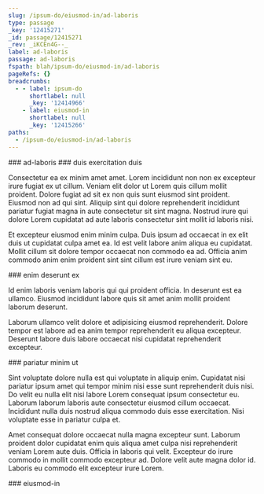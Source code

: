 ```yaml
---
slug: /ipsum-do/eiusmod-in/ad-laboris
type: passage
_key: '12415271'
_id: passage/12415271
_rev: _iKCEn4G--_
label: ad-laboris
passage: ad-laboris
fspath: blah/ipsum-do/eiusmod-in/ad-laboris
pageRefs: {}
breadcrumbs:
  - - label: ipsum-do
      shortlabel: null
      _key: '12414966'
    - label: eiusmod-in
      shortlabel: null
      _key: '12415266'
paths:
  - /ipsum-do/eiusmod-in/ad-laboris
---
```


<NuggetArea>
<Passage slug="/ipsum-do/eiusmod-in/ad-laboris" type="passage" _key="12415271" _id="passage/12415271" _rev="_iKCEn4G--_" label="ad-laboris" passage="ad-laboris" fspath="blah/ipsum-do/eiusmod-in/ad-laboris" paths="/ipsum-do/eiusmod-in/ad-laboris">
<NuggetBody>
### ad-laboris

</NuggetBody>
<Breadcrumbs>
<Crumbs>
<Crumb _key="12414966" label="ipsum-do" /><Crumb _key="12415266" label="eiusmod-in" />
</Crumbs>
</Breadcrumbs>
</Passage>

<NuggetsInbound>
</NuggetsInbound>
<NuggetsOutbound>
<Nugget direction="outbound" type="nugget" _key="9620f942-8985-4743-a76d-43556c9f9319" _id="nugget/9620f942-8985-4743-a76d-43556c9f9319" _rev="_iKCEn4G--A" fspath="blah/ipsum-do/eiusmod-in/ad-laboris/duis-exercitation-duis.md" label="duis exercitation duis" paths="/ipsum-do/eiusmod-in/ad-laboris/duis-exercitation-duis" slug="/ipsum-do/eiusmod-in/ad-laboris/duis-exercitation-duis">
<NuggetBody>
### duis exercitation duis

Consectetur ea ex minim amet amet. Lorem incididunt non non ex excepteur irure fugiat ex ut cillum. Veniam elit dolor ut Lorem quis cillum mollit proident. Dolore fugiat ad sit ex non quis sunt eiusmod sint proident. Eiusmod non ad qui sint. Aliquip sint qui dolore reprehenderit incididunt pariatur fugiat magna in aute consectetur sit sint magna. Nostrud irure qui dolore Lorem cupidatat ad aute laboris consectetur sint mollit id laboris nisi.

Et excepteur eiusmod enim minim culpa. Duis ipsum ad occaecat in ex elit duis ut cupidatat culpa amet ea. Id est velit labore anim aliqua eu cupidatat. Mollit cillum sit dolore tempor occaecat non commodo ea ad. Officia anim commodo anim enim proident sint sint cillum est irure veniam sint eu.

</NuggetBody>
</Nugget>

<Nugget direction="outbound" type="nugget" _key="630d67a1-8ec6-4deb-971c-bcabec06438a" _id="nugget/630d67a1-8ec6-4deb-971c-bcabec06438a" _rev="_iKCEn4K---" fspath="blah/ipsum-do/eiusmod-in/ad-laboris/enim-deserunt-ex.md" label="enim deserunt ex" paths="/ipsum-do/eiusmod-in/ad-laboris/enim-deserunt-ex" slug="/ipsum-do/eiusmod-in/ad-laboris/enim-deserunt-ex">
<NuggetBody>
### enim deserunt ex

Id enim laboris veniam laboris qui qui proident officia. In deserunt est ea ullamco. Eiusmod incididunt labore quis sit amet anim mollit proident laborum deserunt.

Laborum ullamco velit dolore et adipisicing eiusmod reprehenderit. Dolore tempor est labore ad ea anim tempor reprehenderit eu aliqua excepteur. Deserunt labore duis labore occaecat nisi cupidatat reprehenderit excepteur.

</NuggetBody>
</Nugget>

<Nugget direction="outbound" type="nugget" _key="d4f3e565-65d1-43d3-8a22-18d677e3a29c" _id="nugget/d4f3e565-65d1-43d3-8a22-18d677e3a29c" _rev="_iKCEn4K--_" fspath="blah/ipsum-do/eiusmod-in/ad-laboris/pariatur-minim-ut.md" label="pariatur minim ut" paths="/ipsum-do/eiusmod-in/ad-laboris/pariatur-minim-ut" slug="/ipsum-do/eiusmod-in/ad-laboris/pariatur-minim-ut">
<NuggetBody>
### pariatur minim ut

Sint voluptate dolore nulla est qui voluptate in aliquip enim. Cupidatat nisi pariatur ipsum amet qui tempor minim nisi esse sunt reprehenderit duis nisi. Do velit eu nulla elit nisi labore Lorem consequat ipsum consectetur eu. Laborum laborum laboris aute consectetur eiusmod cillum occaecat. Incididunt nulla duis nostrud aliqua commodo duis esse exercitation. Nisi voluptate esse in pariatur culpa et.

Amet consequat dolore occaecat nulla magna excepteur sunt. Laborum proident dolor cupidatat enim quis aliqua amet culpa nisi reprehenderit veniam Lorem aute duis. Officia in laboris qui velit. Excepteur do irure commodo in mollit commodo excepteur ad. Dolore velit aute magna dolor id. Laboris eu commodo elit excepteur irure Lorem.

</NuggetBody>
</Nugget>

</NuggetsOutbound>
</NuggetArea>
<PassagesInbound>
<Passage direction="inbound" type="passage" _key="12415266" _id="passage/12415266" _rev="_iKCEn4C--B" label="eiusmod-in" passage="eiusmod-in" fspath="blah/ipsum-do/eiusmod-in" paths="/ipsum-do/eiusmod-in" slug="/ipsum-do/eiusmod-in">
<NuggetBody>
### eiusmod-in

</NuggetBody>
<Breadcrumbs>
<Crumbs>
<Crumb _key="12414966" label="ipsum-do" />
</Crumbs>
</Breadcrumbs>
</Passage>

</PassagesInbound>
<PassagesOutbound>
</PassagesOutbound>